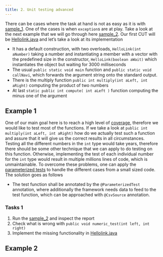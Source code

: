 ```yaml
---
title: 2. Unit testing advanced
---
```

There can be cases where the task at hand is not as easy as it is with [sample_1](https://github.com/JacksonFurrier/SQAT/tree/main/sample_1). One of the cases is when `exception`s are at play. Take a look at the next example that we will go through here [sample_2](https://github.com/JacksonFurrier/SQAT/tree/main/sample_2). Our first CUT will be [Hellolink.java](https://github.com/JacksonFurrier/SQAT/blob/main/sample_2/app/src/main/java/sample_2/HelloLink.java) and let's take a look at its implementation

* It has a default construction, with two overloads, `HelloLink(int aNumber)` taking a number and instantiating a member with a vector with the predefined size in the constructor, `HelloLink(boolean aWait)` which instantiates the object but waiting for 3000 milliseconds
* The usual `public static void main` function and `public static void callNavi`, which forwards the argument string onto the standard output.
* There is the multiply function `public int multiply(int aLeft, int aRight)` computing the product of two numbers
* At last `static public int compute( int aLeft )` function computing the minus one of the argument

## Example 1
One of our main goal here is to reach a high level of [coverage](https://en.wikipedia.org/wiki/Code_coverage), therefore we would like to test most of the functions. If we take a look at `public int multiply(int aLeft, int aRight)` how do we actually test such a function and assure that it will give us the correct results in all circumstances. Testing all the different numbers in the `int` type would take years, therefore there should be some other technique that we can apply to do testing on this function. Otherwise, implementing the test of each individual number for the `int` type would result in multiple millions lines of code, which is unmaintainable. To overcome these problems, one can apply the [parameterized tests](https://junit.org/junit5/docs/current/user-guide/#writing-tests-parameterized-tests) to handle the different cases from a small sized code. The solution goes as follows

* The test function shall be annotated by the `@ParameterizedTest` annotation, where additionally the framework needs data to feed to the test function, which can be approached with `@CsvSource` annotation. 

### Tasks 1
1. Run the [sample_2](https://github.com/JacksonFurrier/SQAT/tree/main/sample_2) and inspect the report 
2. Check what is wrong with `public void numeric_test(int left, int right)` 
3. Implement the missing functionality in [Hellolink.java](https://github.com/JacksonFurrier/SQAT/blob/main/sample_2/app/src/main/java/sample_2/HelloLink.java)


## Example 2